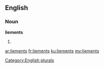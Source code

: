 ==English==

===Noun===
'''liements'''

# {{plural of|[[liement]]}}

[[Category:English plurals]]

[[ar:liements]]
[[fr:liements]]
[[ku:liements]]
[[my:liements]]